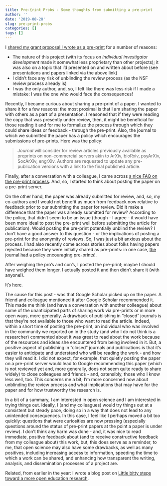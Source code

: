 ```yaml
---
title: Pre-{rint Probs - Some thoughts from submitting a pre-print
author: ''
date: '2019-08-28'
slug: pre-print-probs
categories: []
tags: []
---
```


I [shared my grant proposal I wrote as a pre-print](https://joshuamrosenberg.com/post/2019/08/03/thoughts-from-submitting-a-grant-proposal-for-the-first-time/) for a number of reasons:

- The nature of this project (with its focus on *individual investigator development* made it somewhat less proprietary than other projects); it was also on a topic that I'd presented on and written about before (see presentations and papers linked via the above link)
- I didn't face any risk of unblinding the review process (as the NSF review process already is)
- I was the only author, and, so, I felt like there was less risk if I made a mistake: I was the one who would face the consequences!

Recently, I became curious about sharing a pre-print of a paper. I wanted to share it for a few reasons: the most proximal is that I am sharing the paper with others as a part of a presentation. I reasoned that if they were reading the copy that was presently under review, then, it might be beneficial for those reading it and for me to formalize the process through which they could share ideas or feedback - through the pre-print. Also, the journal to which we submitted the paper has a policy which encourages the submissions of pre-prints. Here was the policy:

> *Journal* will consider for review articles previously available as preprints on non-commercial servers akin to ArXiv, bioRxiv, psyArXiv, SocArXiv, engrXiv. Authors are requested to update any pre-publication versions with a link to the final published article.

Finally, after a conversation with a colleague, I came across [a nice FAQ on the pre-print process](https://help.osf.io/hc/en-us/articles/360019930493-Preprint-FAQs). And, so, I started to think about posting the paper on a pre-print server. 

On the other hand, the paper was already submitted for review, and, so, my co-authors and I would not benefit as much from feedback now relative to feedback prior to our submitting the paper for review. Did it make a difference that the paper was already submitted for review? According to the policy, that didn't seem to be an issue (though - I agree - it would have been more ideal to post the pre-print well before submitting the article for publication). Would posting the pre-print potentially unblind the review? I don't have a good answer to this question - or the implications of posting a pre-print for the anonymity of reviews. So, I was just a bit anxious about the process. I had also recently come across stories about folks having papers rejected because they were initially shared as pre-prints: in one case, [the journal had a policy encouraging pre-prints!](https://www.insidehighered.com/news/2019/08/26/sociologist-says-journal-rejected-her-paper-because-shes-shared-it-elsewhere).

After weighing the pro's and con's, I posted the pre-print; maybe I should have weighed them longer. I actually posted it and then didn't share it (with anyone!). 

It's [here](https://osf.io/uwza6/). 

The cause for this post - was that Google Scholar picked up on the paper. A friend and colleague mentioned it after Google Scholar recommended it. This made me think (and have a conversation with another colleague) about some of the unanticipated parts of sharing work via pre-prints or in more open ways, more generally. A drawback of publishing in "closed" journals is that they're not available to those who want to read the article. Indeed, within a short time of posting the pre-print, an individual who was involved in the community we reported on in the study (and who I do not think is a researcher) commented about it was great to read about the work because of the resources and ideas she encountered from being involved in it. But, a positive aspect of publishing in "closed" journals and publications is that it's easier to anticipate and understand who will be reading the work - and how they will read it. I did not expect, for example, that quietly posting the paper on a pre-print server would lead to Google recommending this paper (which is not reviewed yet and, more generally, does not seem quite ready to share widely) to close colleagues and friends - and, ostensibly, those who I know less well, too. This concerns me a bit; I'm more concerned now about unblinding the review process and what implications that may have for the paper and for how trustworthy the research is.

In a bit of a summary, I am interested in open science and I am interested in trying things out. Ideally, I (and my colleagues) would try things out at a consistent but steady pace, doing so in a way that does not lead to any unintended consequences. In this case, I feel like I perhaps moved a bit too quickly: questions that were curiosities are now pressing (especially questions around the status of pre-print papers at the point a paper is under review). I don't think any harm was done - and, it was nice to read immediate, positive feedback about (and to receive constructive feedback from my colleague about) this work, but, this does serve as a reminder, to me, that open science may also have some drawbacks, as well as many positives, including increasing access to information, speeding the time to which a work can be shared, and enhancing how transparent the writing, analysis, and dissemination processes of a project are.

Related, from earlier in the year: I wrote a blog post on [Little bitty steps toward a more open education research](https://joshuamrosenberg.com/post/2019/04/18/little-bitty-steps-toward-more-open-educational-research/).